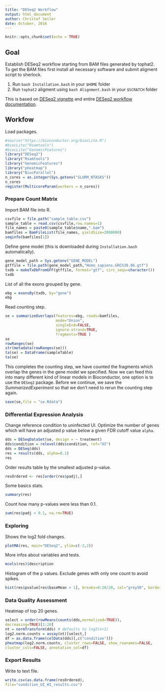 ```yaml
---
title: "DESeq2 Workflow"
output: html_document
author: Christof Seiler
date: October, 2016
---
```


```r
knitr::opts_chunk$set(echo = TRUE)
```

## Goal

Establish DESeq2 workflow starting from BAM files generated by tophat2. 
To get the BAM files first install all necessary software and submit aligment script to sherlock. 

1. Run ``bash Installation.bash`` in your ``$HOME`` folder 
2. Run ``tophat2`` aligment using ``bash Alignment.bash`` in your ``$SCRATCH`` folder

This is based on [DESeq2 vignette](https://www.bioconductor.org/packages/devel/bioc/vignettes/DESeq2/inst/doc/DESeq2.pdf) and entire [DESeq2 workflow documentation](http://www.bioconductor.org/help/workflows/rnaseqGene/).

## Workfow

Load packages.

```r
#source("https://bioconductor.org/biocLite.R")
#biocLite("Rsamtools")
#biocLite("GenomicFeatures")
library("DESeq2")
library("Rsamtools")
library("GenomicFeatures")
library("pheatmap")
library("BiocParallel")
n_cores = as.integer(Sys.getenv("SLURM_NTASKS"))
n_cores
register(MulticoreParam(workers = n_cores))
```

### Prepare Count Matrix

Import BAM file into R.

```r
csvfile = file.path("sample_table.csv")
sample_table = read.csv(csvfile,row.names=1)
file_names = paste0(sample_table$name,".bam")
bamfiles = BamFileList(file_names, yieldSize=2000000)
seqinfo(bamfiles[1])
```

Define gene model (this is downloaded during ``Installation.bash`` automatically).

```r
gene_model_path = Sys.getenv("GENE_MODEL")
gtffile = file.path(gene_model_path,"Homo_sapiens.GRCh38.86.gtf")
txdb = makeTxDbFromGFF(gtffile, format="gtf", circ_seqs=character())
txdb
```

List of all the exons grouped by gene.

```r
ebg = exonsBy(txdb, by="gene")
ebg
```

Read counting step.

```r
se = summarizeOverlaps(features=ebg, reads=bamfiles,
                       mode="Union",
                       singleEnd=FALSE,
                       ignore.strand=TRUE,
                       fragments=TRUE )
se
rowRanges(se)
str(metadata(rowRanges(se)))
ta(se) = DataFrame(sampleTable)
ta(se)
```

This completes the counting step, we have counted the fragments which overlap the genes in the gene model we specified. Now we can feed this into many different kind of linear models in Bioconductor, one option is to use the ``DESeq2`` package. Before we continue, we save the *SummarizedExperiment* so that we don't need to rerun the counting step again.

```r
save(se,file = "se.Rdata")
```

### Differential Expression Analysis

Change reference condition to uninfected UI. Optimize the number of genes which will have an adjusted p value below a given FDR cutoff value ``alpha``.

```r
dds = DESeqDataSet(se, design = ~ treatment)
dds$condition = relevel(dds$condition, ref="UI")
dds = DESeq(dds)
res = results(dds, alpha=0.1)
res
```

Order results table by the smallest adjusted p-value.

```r
resOrdered <- res[order(res$padj),]
```

Some basics stats.

```r
summary(res)
```

Count how many p-values were less than 0.1.

```r
sum(res$padj < 0.1, na.rm=TRUE)
```

### Exploring

Shows the log2 fold changes.

```r
plotMA(res, main="DESeq2", ylim=c(-2,2))
```

More infos about variables and tests.

```r
mcols(res)$description
```

Histogram of the p values. Exclude genes with only one count to avoid spikes.

```r
hist(res$pvalue[res$baseMean > 1], breaks=0:20/20, col="grey50", border="white")
```

### Data Quality Assessment

Heatmap of top 20 genes.

```r
select = order(rowMeans(counts(dds,normalized=TRUE)),
decreasing=TRUE)[1:20]
nt = normTransform(dds) # defaults to log2(x+1)
log2.norm.counts = assay(nt)[select,]
df = as.data.frame(colData(dds)[,c("condition")])
pheatmap(log2.norm.counts, cluster_rows=FALSE, show_rownames=FALSE,
cluster_cols=FALSE, annotation_col=df)
```

### Export Results

Write to text file.

```r
write.csv(as.data.frame(resOrdered),
file="condition_UI_H1_results.csv")
```
